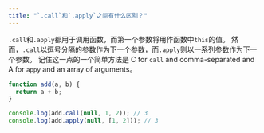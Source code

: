 ```yaml
---
title: "`.call`和`.apply`之间有什么区别？"
---
```


`.call`和`.apply`都用于调用函数，而第一个参数将用作函数中`this`的值。 然而，`.call`以逗号分隔的参数作为下一个参数，而`.apply`则以一系列参数作为下一个参数。 记住这一点的一个简单方法是 C for `call` and comma-separated and A for `appy` and an array of arguments。

```js
function add(a, b) {
  return a + b;
}

console.log(add.call(null, 1, 2)); // 3
console.log(add.apply(null, [1, 2])); // 3
```
